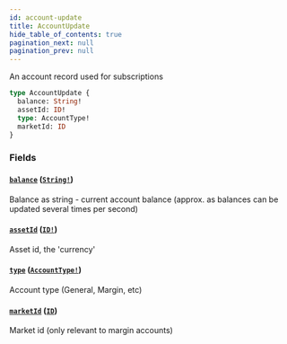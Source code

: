 ```yaml
---
id: account-update
title: AccountUpdate
hide_table_of_contents: true
pagination_next: null
pagination_prev: null
---
```



An account record used for subscriptions

```graphql
type AccountUpdate {
  balance: String!
  assetId: ID!
  type: AccountType!
  marketId: ID
}
```


### Fields

#### [`balance`](#) ([`String!`](/docs/testnet/graphql/scalars/string))

Balance as string - current account balance (approx. as balances can be updated several times per second)


#### [`assetId`](#) ([`ID!`](/docs/testnet/graphql/scalars/id))

Asset id, the 'currency'


#### [`type`](#) ([`AccountType!`](/docs/testnet/graphql/enums/account-type))

Account type (General, Margin, etc)


#### [`marketId`](#) ([`ID`](/docs/testnet/graphql/scalars/id))

Market id (only relevant to margin accounts)




